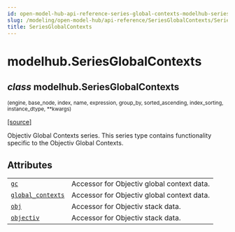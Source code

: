 ```yaml
---
id: open-model-hub-api-reference-series-global-contexts-modelhub-series-global-contexts
slug: /modeling/open-model-hub/api-reference/SeriesGlobalContexts/SeriesGlobalContexts/
title: SeriesGlobalContexts
---
```


# modelhub.SeriesGlobalContexts

<div className="class">

## <span className="type-annotation"><em>class</em></span> <span className="additional-name">modelhub.</span><span className="name">SeriesGlobalContexts</span>

<small className="parameter-list">(<span className="parameter" id="engine">engine</span>, <span className="parameter" id="base_node">base_node</span>, <span className="parameter" id="index">index</span>, <span className="parameter" id="name">name</span>, <span className="parameter" id="expression">expression</span>, <span className="parameter" id="group_by">group_by</span>, <span className="parameter" id="sorted_ascending">sorted_ascending</span>, <span className="parameter" id="index_sorting">index_sorting</span>, <span className="parameter" id="instance_dtype">instance_dtype</span>, <span className="parameter" id="**">\*\*kwargs</span>)</small>


&#8203;<span className="view-source">[[source]](https://github.com/objectiv/objectiv-analytics/blob/main/modelhub/modelhub/series/series_objectiv.py)</span>

<div className="content">

Objectiv Global Contexts series. This series type contains functionality specific to the Objectiv Global
Contexts.

## Attributes

<div className="table-autosummary">

|                                                   |                                                                                                                                                                                                                        |
| ------------------------------------------------- | --------------------------------------------------------------------------------------------------------------------------------------------------------------------------------------------------------------------- |
| [`gc`](/modeling/open-model-hub/api-reference/SeriesGlobalContexts/modelhub.SeriesGlobalContexts.gc.mdx)                                                | Accessor for Objectiv global context data.                                                                                                                                                                             |
| [`global_contexts`](/modeling/open-model-hub/api-reference/SeriesGlobalContexts/modelhub.SeriesGlobalContexts.global_contexts.mdx)                                   | Accessor for Objectiv global context data.                                                                                                                                                                             |
| [`obj`](/modeling/open-model-hub/api-reference/SeriesGlobalContexts/modelhub.SeriesGlobalContexts.obj.mdx)                                               | Accessor for Objectiv stack data.                                                                                                                                                                                      |
| [`objectiv`](/modeling/open-model-hub/api-reference/SeriesGlobalContexts/modelhub.SeriesGlobalContexts.objectiv.mdx)                                          | Accessor for Objectiv stack data.                                                                                                                                                                                      |


</div>


</div>


</div>

